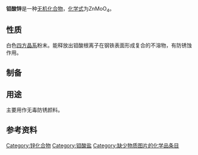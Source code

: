 {{chembox
| Name = 钼酸锌
| NameEn = Zinc molybdate
| Reference = <ref name="hand">
{{Citation
 | last = Lide
 | first = David R.
 | author-link = 
 | last2 = 
 | first2 = 
 | author2-link =
 | publication-date =
 | date =
 | year = 1998
 | title = Handbook of Chemistry and Physics
 | edition = 87
 | volume = 
 | series =
 | publication-place = Boca Raton, FL
 | place = 
 | publisher = CRC Press
 | id =
 | isbn = 0849305942
 | doi =
 | oclc =
 | pages = 4–95
 | url = 
 | accessdate =
}}</ref>
|ImageFile=EntryWithCollCode264761.png
|   OtherNames =
| Section1 = {{Chembox Identifiers
| CASNo = 13767-32-3
| CASNo_Ref = {{cascite|correct|??}}
|    PubChem  =  16213780
  
}}
| Section2 = {{Chembox Properties
|   Formula = ZnMoO<sub>4</sub>
|   MolarMass = 225.33
|   Appearance = 白色[[四方晶系|四方]]结晶
|   Density = 4.3 g/cm³
|   MeltingPt = 900°C
|   BoilingPt = 
|   Solubility = 不溶于水
  }}
| Section3 = {{Chembox Structure
|   CrystalStruct = 四方晶系
  }}
| Section7 = {{Chembox Hazards
|   EUClass = 
|   NFPA-H = 2
|   NFPA-F = 0
|   NFPA-R = 0
|   NFPA-O = 
  }}
}}

'''钼酸锌'''是一种[[无机化合物|无机化合物]]，[[化学式|化学式]]为ZnMoO<sub>4</sub>。

==性质==
白色[[四方晶系|四方晶系]]粉末。能释放出钼酸根离子在钢铁表面形成复合的不溶物，有防锈蚀作用。

==制备==
{{citation needed|[[氧化锌|氧化锌]]与[[钼酸钠|钼酸钠]]或[[钼酸|钼酸]]在一定量的体质颜料存在下进行反应，经洗涤、过滤、干燥、粉碎，制得钼酸锌成品。
:<math>\rm \ ZnO+Na_2MoO_4\rightarrow ZnMoO_4+Na_2O</math>}}

==用途==
主要用作无毒防锈颜料。

==参考资料==
{{reflist}}

{{锌化合物}}

[[Category:锌化合物|Category:锌化合物]]
[[Category:钼酸盐|Category:钼酸盐]]
[[Category:缺少物质图片的化学品条目|Category:缺少物质图片的化学品条目]]